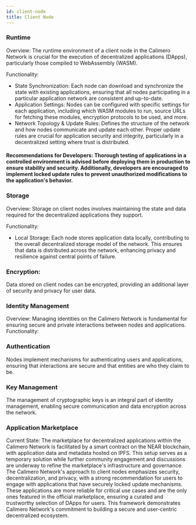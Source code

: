 ```yaml
---
id: client-node
title: Client Node
---
```


### Runtime

Overview: The runtime environment of a client node in the Calimero Network is
crucial for the execution of decentralized applications (DApps), particularly
those compiled to WebAssembly (WASM).

Functionality:

- State Synchronization: Each node can download and synchronize the state with
  existing applications, ensuring that all nodes participating in a particular
  application network are consistent and up-to-date.
- Application Settings: Nodes can be configured with specific settings for each
  application, including which WASM modules to run, source URLs for fetching
  these modules, encryption protocols to be used, and more.
- Network Topology & Update Rules: Defines the structure of the network and how
  nodes communicate and update each other. Proper update rules are crucial for
  application security and integrity, particularly in a decentralized setting
  where trust is distributed.

#### Recommendations for Developers: Thorough testing of applications in a controlled environment is advised before deploying them in production to ensure stability and security. Additionally, developers are encouraged to implement locked update rules to prevent unauthorized modifications to the application's behavior.

### Storage

Overview: Storage on client nodes involves maintaining the state and data
required for the decentralized applications they support.

Functionality:

- Local Storage: Each node stores application data locally, contributing to the
  overall decentralized storage model of the network. This ensures that data is
  distributed across the network, enhancing privacy and resilience against
  central points of failure.

### Encryption:

Data stored on client nodes can be encrypted, providing an additional layer of
security and privacy for user data.

### Identity Management

Overview: Managing identities on the Calimero Network is fundamental for
ensuring secure and private interactions between nodes and applications.
Functionality:

### Authentication

Nodes implement mechanisms for authenticating users and applications, ensuring
that interactions are secure and that entities are who they claim to be.

### Key Management

The management of cryptographic keys is an integral part of identity management,
enabling secure communication and data encryption across the network.

### Application Marketplace

Current State: The marketplace for decentralized applications within the
Calimero Network is facilitated by a smart contract on the NEAR blockchain, with
application data and metadata hosted on IPFS. This setup serves as a temporary
solution while further community engagement and discussions are underway to
refine the marketplace's infrastructure and governance. The Calimero Network's
approach to client nodes emphasizes security, decentralization, and privacy,
with a strong recommendation for users to engage with applications that have
securely locked update mechanisms. These applications are more reliable for
critical use cases and are the only ones featured in the official marketplace,
ensuring a curated and trustworthy selection of DApps for users. This framework
demonstrates Calimero Network's commitment to building a secure and user-centric
decentralized ecosystem.
